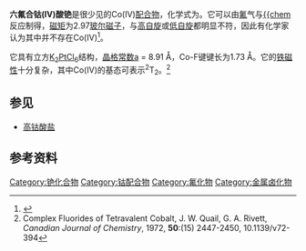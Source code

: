 {{chembox
| Watchedfields = changed
| verifiedrevid = 
| ImageFile =Cs2CoF6.svg
| ImageSize = 
| ImageName = 
| IUPACName = 六氟合钴(IV)酸铯
| OtherNames = 
| Section1 = {{Chembox Identifiers
| ChemSpiderID_Ref = {{chemspidercite|correct|chemspider}}
| ChemSpiderID = 
| UNII_Ref = {{fdacite|correct|FDA}}
| UNII = 
| InChI = 
| InChIKey = 
| StdInChI_Ref = {{stdinchicite|correct|chemspider}}
| StdInChI =
| StdInChIKey_Ref = {{stdinchicite|correct|chemspider}}
| StdInChIKey = 
| CASNo = 17250-28-1
| CASNo_Ref = {{cascite|correct|CAS}}
| PubChem =
| SMILES = [Cs+].F[Co-2](F)(F)(F)(F)F.[Cs+]
}}
| Section2 = {{Chembox Properties
| Formula = Cs<sub>2</sub>CoF<sub>6</sub>
| Appearance = 
| Odor = 
| Density =
| MolarMass = 438.731
| MeltingPt = 
| BoilingPt = 
| Solubility = 
| SolubleOther = 
| RefractIndex = 
 }}
}}

'''六氟合钴(IV)酸铯'''是很少见的Co(IV)[[配合物|配合物]]，化学式为{{chem|Cs|2|CoF|6}}。它可以由[[氟|氟]]气与[[氯化四氯合钴(II)酸铯|{{chem]]反应制得，[[磁矩|磁矩]]为2.97[[玻尔磁子|玻尔磁子]]，与[[高自旋|高自旋]]或[[低自旋|低自旋]]都明显不符，因此有化学家认为其中并不存在Co(IV)<ref>{{cite book|title=《无机化学丛书》第九卷：锰分族、铁系、铂系|pages=P333|author=张青莲|isbn=7-03-002238-6|location=北京|publisher=科学出版社}}</ref>。

它具有立方[[六氯合铂酸钾|K<sub>2</sub>PtCl<sub>6</sub>]]结构，[[晶格常数|晶格常数]]a = 8.91 Å，Co-F键键长为1.73 Å。它的[[铁磁性|铁磁性]]十分复杂，其中Co(IV)的基态可表示<sup>2</sup>T<sub>2</sub>。<ref>Complex Fluorides of Tetravalent Cobalt, J. W. Quail, G. A. Rivett, ''Canadian Journal of Chemistry'', 1972, '''50''':(15) 2447-2450, 10.1139/v72-394</ref>

== 参见 ==
* [[高钴酸盐|高钴酸盐]]

== 参考资料 ==
{{reflist}}

{{无机化合物小作品}}
{{銫化合物}}
[[Category:铯化合物|Category:铯化合物]]
[[Category:钴配合物|Category:钴配合物]]
[[Category:氟化物|Category:氟化物]]
[[Category:金属卤化物|Category:金属卤化物]]
